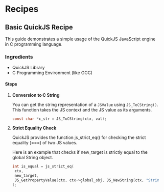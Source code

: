 # Recipes

## Basic QuickJS Recipe

This guide demonstrates a simple usage of the QuickJS JavaScript engine in C programming language.

### Ingredients

- QuickJS Library
- C Programming Environment (like GCC)

#### Steps

1. **Conversion to C String**

   You can get the string representation of a `JSValue` using `JS_ToCString()`. This function takes the JS context and the JS value as its arguments.

   ```c
   const char *c_str = JS_ToCString(ctx, val);
   ```

2. **Strict Equality Check**

   QuickJS provides the function js_strict_eq() for checking the strict equality (===) of two JS values.

   Here is an example that checks if new_target is strictly equal to the global String object.

   ```c
   int is_equal = js_strict_eq(
    ctx,
    new_target,
    JS_GetPropertyValue(ctx, ctx->global_obj, JS_NewString(ctx, "String"))
   );
   ```

